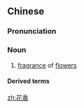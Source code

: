 ==Chinese==
{{zh-forms}}

===Pronunciation===
{{zh-pron
|m=huāxiāng
|c=faa1 hoeng1
|cat=n
}}

===Noun===
{{zh-noun}}

# [[fragrance]] of [[flower]]s

====Derived terms====
{{zh-der|春暖花香|月滿花香|花香鳥語|鳥語花香}}

[[zh:花香]]